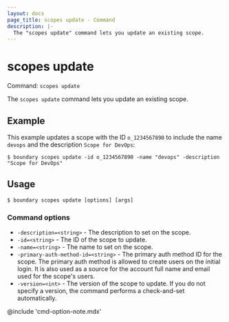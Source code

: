 ```yaml
---
layout: docs
page_title: scopes update - Command
description: |-
  The "scopes update" command lets you update an existing scope.
---
```


# scopes update

Command: `scopes update`

The `scopes update` command lets you update an existing scope.

## Example

This example updates a scope with the ID `o_1234567890` to include the name `devops` and the description `Scope for DevOps`:

```shell-session
$ boundary scopes update -id o_1234567890 -name "devops" -description "Scope for DevOps"
```

## Usage

<CodeBlockConfig hideClipboard>

```shell-session
$ boundary scopes update [options] [args]
```

</CodeBlockConfig>

### Command options

- `-description=<string>` - The description to set on the scope.
- `-id=<string>` - The ID of the scope to update.
- `-name=<string>` - The name to set on the scope.
- `-primary-auth-method-id=<string>` - The primary auth method ID for the scope.
The primary auth method is allowed to create users on the initial login.
It is also used as a source for the account full name and email used for the scope's users.
- `-version=<int>` - The version of the scope to update.
If you do not specify a version, the command performs a check-and-set automatically.

@include 'cmd-option-note.mdx'